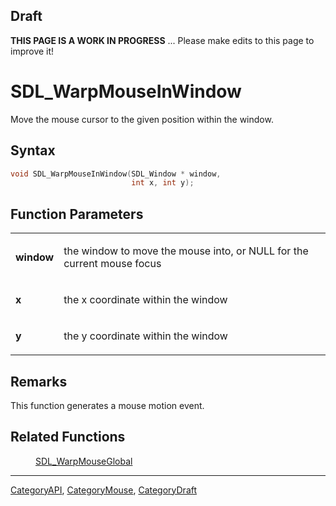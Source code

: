 
== Draft ==

'''THIS PAGE IS A WORK IN PROGRESS''' ... Please make edits to this page to improve it!
= SDL_WarpMouseInWindow =

Move the mouse cursor to the given position within the window.

== Syntax ==

<syntaxhighlight lang='c'>
void SDL_WarpMouseInWindow(SDL_Window * window,
                           int x, int y);
</syntaxhighlight>

== Function Parameters ==

{|
|'''window'''
|the window to move the mouse into, or NULL for the current mouse focus
|-
|'''x'''
|the x coordinate within the window
|-
|'''y'''
|the y coordinate within the window
|}

== Remarks ==

This function generates a mouse motion event.

== Related Functions ==

:[[SDL_WarpMouseGlobal]]

----
[[CategoryAPI]], [[CategoryMouse]], [[CategoryDraft]]



